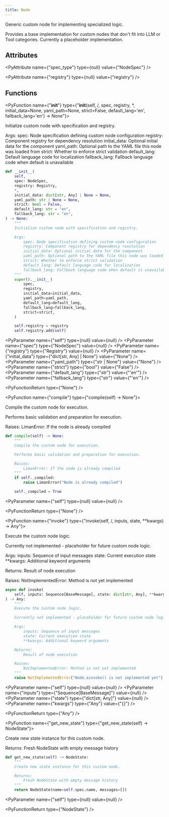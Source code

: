 ```yaml
---
title: Node
---
```


Generic custom node for implementing specialized logic.

Provides a base implementation for custom nodes that don't fit
into LLM or Tool categories. Currently a placeholder implementation.

## Attributes

<PyAttribute name={"spec_type"} type={null} value={"NodeSpec"} />

<PyAttribute name={"registry"} type={null} value={"registry"} />

## Functions

<PyFunction name={"__init__"} type={"__init__(self, /, spec, registry, *, initial_data=None, yaml_path=None, strict=False, default_lang='en', fallback_lang='en') -> None"}>

Initialize custom node with specification and registry.

Args:
spec: Node specification defining custom node configuration
registry: Component registry for dependency resolution
initial_data: Optional initial data for the component
yaml_path: Optional path to the YAML file this node was loaded from
strict: Whether to enforce strict validation
default_lang: Default language code for localization
fallback_lang: Fallback language code when default is unavailable

<PySourceCode >

```python
def __init__(
    self,
    spec: NodeSpec,
    registry: Registry,
    *,
    initial_data: dict[str, Any] | None = None,
    yaml_path: str | None = None,
    strict: bool = False,
    default_lang: str = "en",
    fallback_lang: str = "en",
) -> None:
    """
    Initialize custom node with specification and registry.

    Args:
        spec: Node specification defining custom node configuration
        registry: Component registry for dependency resolution
        initial_data: Optional initial data for the component
        yaml_path: Optional path to the YAML file this node was loaded from
        strict: Whether to enforce strict validation
        default_lang: Default language code for localization
        fallback_lang: Fallback language code when default is unavailable
    """
    super().__init__(
        spec,
        registry,
        initial_data=initial_data,
        yaml_path=yaml_path,
        default_lang=default_lang,
        fallback_lang=fallback_lang,
        strict=strict,
    )

    self.registry = registry
    self.registry.add(self)
```

</PySourceCode>

<div >

<PyParameter name={"self"} type={null} value={null} />
<PyParameter name={"spec"} type={"NodeSpec"} value={null} />
<PyParameter name={"registry"} type={"Registry"} value={null} />
<PyParameter
  name={"initial_data"}
  type={"dict[str, Any] | None"}
  value={"None"}
/>
<PyParameter name={"yaml_path"} type={"str | None"} value={"None"} />
<PyParameter name={"strict"} type={"bool"} value={"False"} />
<PyParameter name={"default_lang"} type={"str"} value={"'en'"} />
<PyParameter name={"fallback_lang"} type={"str"} value={"'en'"} />

</div>

<PyFunctionReturn type={"None"} />

</PyFunction>

<PyFunction name={"compile"} type={"compile(self) -> None"}>

Compile the custom node for execution.

Performs basic validation and preparation for execution.

Raises:
LimanError: If the node is already compiled

<PySourceCode >

```python
def compile(self) -> None:
    """
    Compile the custom node for execution.

    Performs basic validation and preparation for execution.

    Raises:
        LimanError: If the node is already compiled
    """
    if self._compiled:
        raise LimanError("Node is already compiled")

    self._compiled = True
```

</PySourceCode>

<div >

<PyParameter name={"self"} type={null} value={null} />

</div>

<PyFunctionReturn type={"None"} />

</PyFunction>

<PyFunction name={"invoke"} type={"invoke(self, /, inputs, state, **kwargs) -> Any"}>

Execute the custom node logic.

Currently not implemented - placeholder for future custom node logic.

Args:
inputs: Sequence of input messages
state: Current execution state
\*\*kwargs: Additional keyword arguments

Returns:
Result of node execution

Raises:
NotImplementedError: Method is not yet implemented

<PySourceCode >

```python
async def invoke(
    self, inputs: Sequence[BaseMessage], state: dict[str, Any], **kwargs: Any
) -> Any:
    """
    Execute the custom node logic.

    Currently not implemented - placeholder for future custom node logic.

    Args:
        inputs: Sequence of input messages
        state: Current execution state
        **kwargs: Additional keyword arguments

    Returns:
        Result of node execution

    Raises:
        NotImplementedError: Method is not yet implemented
    """
    raise NotImplementedError("Node.ainvoke() is not implemented yet")
```

</PySourceCode>

<div >

<PyParameter name={"self"} type={null} value={null} />
<PyParameter name={"inputs"} type={"Sequence[BaseMessage]"} value={null} />
<PyParameter name={"state"} type={"dict[str, Any]"} value={null} />
<PyParameter name={"kwargs"} type={"Any"} value={"{}"} />

</div>

<PyFunctionReturn type={"Any"} />

</PyFunction>

<PyFunction name={"get_new_state"} type={"get_new_state(self) -> NodeState"}>

Create new state instance for this custom node.

Returns:
Fresh NodeState with empty message history

<PySourceCode >

```python
def get_new_state(self) -> NodeState:
    """
    Create new state instance for this custom node.

    Returns:
        Fresh NodeState with empty message history
    """
    return NodeState(name=self.spec.name, messages=[])
```

</PySourceCode>

<div >

<PyParameter name={"self"} type={null} value={null} />

</div>

<PyFunctionReturn type={"NodeState"} />

</PyFunction>
